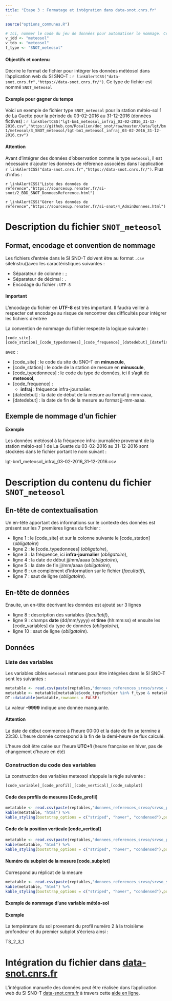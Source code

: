 ```yaml
---
title: "Etape 3 : Formatage et intégration dans data-snot.cnrs.fr"
---
```


```r
source("options_communes.R")
```

```r
# Ici, nommer le code du jeu de données pour automatiser le nommage. Cette variable est également utilisée dans les tableaux pour filtrer par type de données
v_jdd <- "meteosol"
v_tdo <- "meteosol"
f_type <- "SNOT_meteosol"
```

<div class="alert alert-success" role="alert">
  <h4 class="alert-heading">**Objectifs et contenu**</h4>
  <p>Décrire le format de fichier pour intégrer les données météosol dans l'application web du SI SNO-T : `r linkAlertCSS("data-snot.cnrs.fr","https://data-snot.cnrs.fr/")`. Ce type de fichier est nommé `SNOT_meteosol`</p>
</div>

<div class="alert alert-info" role="alert">
  <h4 class="alert-heading">**Exemple pour gagner du temps**</h4>
  <p>Voici un exemple de fichier type `SNOT_meteosol` pour la station météo-sol 1 de La Guette pour la période du 03-02-2016 au 31-12-2016 (données fictives) : `r linkAlertCSS("lgt-bm1_meteosol_infraj_03-02-2016_31-12-2016.csv","https://github.com/Rosalien/doc_snot/raw/master/Data/lgt/bm1/meteosol/3_SNOT_meteosol/lgt-bm1_meteosol_infraj_03-02-2016_31-12-2016.csv")`
  </p>
</div>

<div class="alert alert-danger" role="alert">
  <h4 class="alert-heading">**Attention**</h4>
  <p>Avant d'intégrer des données d'observation comme le type `meteosol`, il est nécessaire d'ajouter les données de référence associées dans l'application `r linkAlertCSS("data-snot.cnrs.fr","https://data-snot.cnrs.fr/")`. Plus d'infos : </p>
  <p>`r linkAlertCSS("Liste des données de référence","https://sourcesup.renater.fr/si-snot/2_BDD_SNOT_DonneesReference.html")`</p>
  <p>`r linkAlertCSS("Gérer les données de référence","https://sourcesup.renater.fr/si-snot/4_AdminDonnees.html")`</p>
</div>


# Description du fichier `SNOT_meteosol`

## Format, encodage et convention de nommage

Les fichiers d'entrée dans le SI SNO-T doivent être au format `.csv` siteInstru()avec les caractéristiques suivantes :

  - Séparateur de colonne : `;`
  - Séparateur de décimal : `.`
  - Encodage du fichier : `UTF-8`

<div class="alert alert-warning" role="alert">
  <h4 class="alert-heading">**Important**</h4>
  <p>L'encodage du fichier en **UTF-8** est très important. Il faudra veiller à respecter cet encodage au risque de rencontrer des difficultés pour intégrer les fichiers d'entrée</p>
</div>

La convention de nommage du fichier respecte la logique suivante :

```
[code_site]-[code_station]_[code_typedonnees]_[code_frequence]_[datedebut]_[datefin].csv 
```
avec :

  - [code_site] : le code du site du SNO-T en **minuscule**,
  - [code_station] : le code de la station de mesure en **minuscule**,
  - [code_typedonnees] : le code du type de données, ici il s'agit de **meteosol**,
  - [code_frequence] :
    - **infraj** : fréquence infra-journalier.
  - [datedebut] : la date de début de la mesure au format jj-mm-aaaa,
  - [datedebut] : la date de fin de la mesure au format jj-mm-aaaa.

## Exemple de nommage d'un fichier

<div class="alert alert-info" role="alert">
  <h4 class="alert-heading">**Exemple**</h4>
  <p>Les données météosol à la fréquence infra-journalière provenant de la station météo-sol 1 de La Guette du 03-02-2016 au 31-12-2016 sont stockées dans le fichier portant le nom suivant :</p>
  <p>lgt-bm1_meteosol_infraj_03-02-2016_31-12-2016.csv</p>
</div>  

# Description du contenu du fichier `SNOT_meteosol`

## En-tête de contextualisation

Un en-tête apportant des informations sur le contexte des données est présent sur les 7 premières lignes du fichier :

- ligne 1 : le [code_site] et sur la colonne suivante le [code_station] (*obligatoire*)
- ligne 2 : le [code_typedonnees] (*obligatoire*),
- ligne 3 : la fréquence, ici **infra-journalier** (*obligatoire*),
- ligne 4 : la date de début jj/mm/aaaa (*obligatoire*),
- ligne 5 : la date de fin jj/mm/aaaa (*obligatoire*),
- ligne 6 : un complément d'information sur le fichier (*facultatif*),
- ligne 7 : saut de ligne (*obligatoire*).

## En-tête de données

Ensuite, un en-tête décrivant les données est ajouté sur 3 lignes

- ligne 8 : description des variables (*facultatif*),
- ligne 9 : champs **date** (dd/mm/yyyy) et **time** (hh:mm:ss) et ensuite les [code_variables] du type de données (*obligatoire*),
- ligne 10 : saut de ligne (*obligatoire*).

## Données

### Liste des variables

Les variables cibles `meteosol` retenues pour être intégrées dans le SI SNO-T sont les suivantes :

```r
metatable <- read.csv(paste(reptables,"donnees_references_srvso/srvso_variables.csv",sep=""),sep=";")
metatable <- metatable[metatable$code_typefichier %in% f_type & metatable$type_variable%in% "cible",names(metatable)%in%c("code_var","description","code_unite")]
DT::datatable(metatable,rownames = FALSE)
```

La valeur **-9999** indique une donnée manquante.

<div class="alert alert-danger" role="alert">
  <h4 class="alert-heading">**Attention**</h4>
  <p>La date de début commence à l'heure 00:00 et la date de fin se termine à 23:30. L'heure donnée correspond à la fin de la demi-heure de flux calculé.</p>
  <p>L'heure doit être calée sur l’heure **UTC+1** (heure française en hiver, pas de changement d’heure en été)</p>
</div>

### Construction du code des variables

La construction des variables meteosol s'appuie la règle suivante :

```
[code_variable]_[code_profil]_[code_vertical]_[code_subplot]
```

#### Code des profils de mesures [Code_profil] {-} 

```r
metatable <- read.csv(paste(reptables,"donnees_references_srvso/srvso_profil.csv",sep=""),sep=";",colClasses = "character")
kable(metatable, "html") %>%
kable_styling(bootstrap_options = c("striped", "hover", "condensed"),position = "float_left")
```

#### Code de la position verticale [code_vertical] {-} 

```r
metatable <- read.csv(paste(reptables,"donnees_references_srvso/srvso_profondeur.csv",sep=""),sep=";",colClasses = "character")
kable(metatable, "html") %>%
kable_styling(bootstrap_options = c("striped", "hover", "condensed"),position = "float_left")
```

#### Numéro du subplot de la mesure [code_subplot] {-} 

Correspond au réplicat de la mesure

```r
metatable <- read.csv(paste(reptables,"donnees_references_srvso/srvso_subplot.csv",sep=""),sep=";",colClasses = "character")
kable(metatable, "html") %>%
kable_styling(bootstrap_options = c("striped", "hover", "condensed"),position = "float_left")
```

#### Exemple de nommage d'une variable météo-sol {-} 

<div class="alert alert-info" role="alert">
  <h4 class="alert-heading">**Exemple**</h4>
  <p>La température du sol provenant du profil numéro 2 à la troisième profondeur et du premier subplot s'écriera ainsi :</p>
  <p>TS_2_3_1</p>
</div>  

# Intégration du fichier dans [data-snot.cnrs.fr](https://data-snot.cnrs.fr)

L'intégration manuelle des données peut être réalisée dans l'application web du SI SNO-T [data-snot.cnrs.fr](https://data-snot.cnrs.fr) à travers cette [aide en ligne](https://sourcesup.renater.fr/si-snot/4_IntegrationDonnees.html).
